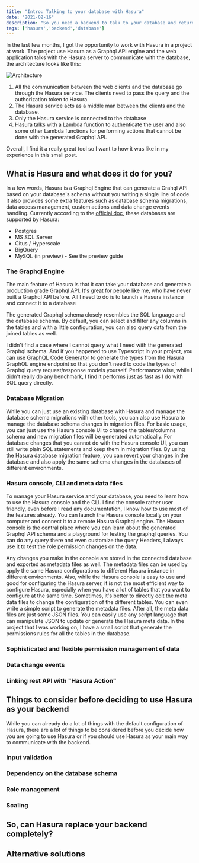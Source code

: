 ```yaml
---
title: "Intro: Talking to your database with Hasura"
date: "2021-02-16"
description: "So you need a backend to talk to your database and return the data to your web clients. Instead of building the API service yourself, there's a simpler and quicker solution: Hasura"
tags: ['hasura','backend','database']
---
```


In the last few months, I got the opportunity to work with Hasura in a project at work. The project use Hasura as a Graphql API engine and the web application talks with
the Hasura server to communicate with the database, the architecture looks like this:

![Architecture](./images/hasura-simple-architecture.png)

1. All the communication between the web clients and the database go through the Hasura service. The clients need to pass the query and the authorization token to Hasura.
2. The Hasura service acts as a middle man between the clients and the database.
3. Only the Hasura service is connected to the database
4. Hasura talks with a Lambda function to authenticate the user and also some other Lambda functions for performing actions that cannot be done with the generated Graphql API.

Overall, I find it a really great tool so I want to how it was like in my experience in this small post.

## What is Hasura and what does it do for you?

In a few words, Hasura is a Graphql Engine that can generate a Grahql API based on your database's schema without you writing a single line of code. It also provides some extra features such as database schema migrations, data access management, custom actions and data change events handling. Currently according to the [official doc](https://hasura.io/docs/latest/graphql/core/databases/index.html), these databases are supported by Hasura:
* Postgres
* MS SQL Server
* Citus / Hyperscale
* BigQuery
* MySQL (in preview) - See the preview guide

### The Graphql Engine

The main feature of Hasura is that it can take your database and generate a production grade Graphql API. It's great for people like me, who have never built a Graphql API before. All I need to do is to launch a Hasura instance and connect it to a database 

The generated Graphql schema closely resembles the SQL language and the database schema. By default, you can select and filter any columns in the tables and with a little configuration, you can also query data from the joined tables as well.

I didn't find a case where I cannot query what I need with the generated Graphql schema. And if you happened to use Typescript in your project, you can use [GraphQL Code Generator](https://www.graphql-code-generator.com/) to generate the types from the Hasura GraphQL engine endpoint so that you don't need to code the types of Graphql query request/response models yourself. Performance wise, while I didn't really do any benchmark, I find it performs just as fast as I do with SQL query directly.

### Database Migration
While you can just use an existing database with Hasura and manage the database schema migrations with other tools, you can also use Hasura to manage the database schema changes in migration files. For basic usage, you can just use the Hasura console UI to change the tables/columns schema and new migration files will be generated automatically. For database changes that you cannot do with the Hasura console UI, you can still write plain SQL statements and keep them in migration files. By using the Hasura database migration feature, you can revert your changes in the database and also apply the same schema changes in the databases of different environments.

### Hasura console, CLI and meta data files
To manage your Hasura service and your database, you need to learn how to use the Hasura console and the CLI. I find the console rather user friendly, even before I read any documentation, I know how to use most of the features already. You can launch the Hasura console locally on your computer and connect it to a remote Hasura Graphql engine. The Hasura console is the central place where you can learn about the generated Graphql API schema and a playground for testing the graphql queries. You can do any query there and even customize the query Headers, I always use it to test the role permission changes on the data.

Any changes you make in the console are stored in the connected database and exported as metadata files as well. The metadata files can be used by apply the same Hasura configurations to different Hasura instance in different environments. Also, while the Hasura console is easy to use and good for configuring the Hasura server, it is not the most efficient way to configure Hasura, especially when you have a lot of tables that you want to configure at the same time. Sometimes, it's better to directly edit the meta data files to change the configuration of the different tables. You can even write a simple script to generate the metadata files. After all, the meta data files are just some JSON files. You can easily use any script language that can manipulate JSON to update or generate the Hasura meta data. In the project that I was working on, I have a small script that generate the permissions rules for all the tables in the database.

### Sophisticated and flexible permission management of data

### Data change events

### Linking rest API with "Hasura Action"

## Things to consider before deciding to use Hasura as your backend
While you can already do a lot of things with the default configuration of Hasura, there are a lot of things to be considered before you decide how you are going to use Hasura or if you should use Hasura as your main way to communicate with the backend.

### Input validation

### Dependency on the database schema

### Role management

### Scaling

## So, can Hasura replace your backend completely?

## Alternative solutions